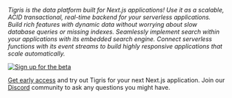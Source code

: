 _Tigris is the data platform built for Next.js applications! Use it as a
scalable, ACID transactional, real-time backend for your serverless
applications. Build rich features with dynamic data without worrying about
slow database queries or missing indexes. Seamlessly implement search within
your applications with its embedded search engine. Connect serverless
functions with its event streams to build highly responsive applications
that scale automatically._

[![Sign up for the beta](/img/hand-laptop.png)](https://www.tigrisdata.com/nextjs#signup-form)

[Get early access](https://www.tigrisdata.com/nextjs#signup-form) and try out
Tigris for your next Next.js application. Join our
[Discord](http://discord.tigrisdata.com) community to ask any questions you might have.
